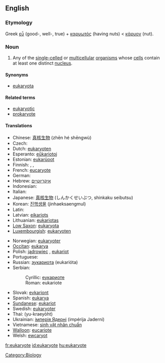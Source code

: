 ==English==

===Etymology===
Greek [[εὖ]] (good-, well-, true) + [[καρυωτός]] (having nuts) < [[κάρυον]] (nut).

===Noun===
{{wikipedia}}
{{en-noun}}

# Any of the [[single-celled]] or [[multicellular]] [[organism]]s whose [[cell]]s contain at least one distinct [[nucleus]].

====Synonyms====
*[[eukaryota]]

====Related terms====
*[[eukaryotic]]
*[[prokaryote]]

====Translations====
{{top}}
* Chinese: [[真核生物]] (zhēn hé shēngwù)
* Czech: {{t-|cs|eukaryota}}
* Dutch: [[eukaryoten]] {{p}}
* Esperanto: [[eŭkariotoj]] {{p}}
* Estonian: [[eukarüoot]] {{p}}
* Finnish: {{t-|fi|aitotumainen}}, {{t-|fi|aitotumallinen}}, {{t-|fi|eukaryootti}}
* French: [[eucaryote]]
* German: {{t-|de|Eukaryote}}
* Hebrew: [[איקריוטיים]] {{p}}
* Indonesian: {{t-|id|eukaryota|xs=Indonesian}}
* Italian: {{t-|it|eukaryota}}
* Japanese: [[真核生物]] (しんかくせいぶつ, shinkaku seibutsu)
* Korean: [[진핵생물]] (jinhaeksaengmul)
* Latin: {{t-|la|eukaryota|f}}
* Latvian: [[eikariots]]
* Lithuanian: [[eukariotas]] {{m}}
* [[Low Saxon]]: [[eukaryota]]
* [[Luxembourgish]]: [[eukaryoten]] {{p}}
{{mid}}
* Norwegian: [[eukaryoter]]
* [[Occitan]]: [[eukarya]] {{f}}
* Polish: [[jądrowiec]] {{m}}, [[eukariot]] {{m}}
* Portuguese: {{t-|pt|eukaryota|f}}
* Russian: [[эукариота]] (eukarióta) {{f}}
* Serbian:
*: Cyrillic: [[еукариоте]]
*: Roman: eukariote
* Slovak: [[evkariont]]
* Spanish: [[eukarya]] {{f}}
* [[Sundanese]]: [[eukariot]]
* Swedish: [[eukaryoter]]
* Thai: {{Thai|[[ยูแคริโอต]]}} (yu-kraeyòht)
* Ukrainian: [[імперія Ядерні]] (impérija Jaderni) {{f}}
* Vietnamese: [[sinh vật nhân chuẩn]]
* [[Walloon]]: [[eucariote]]
* Welsh: [[ewcaryot]]
{{Bottom}}

[[Category:Biology]]

[[fr:eukaryote]]
[[id:eukaryote]]
[[hu:eukaryote]]